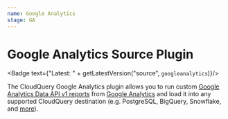 ```yaml
---
name: Google Analytics
stage: GA
---
```

# Google Analytics Source Plugin


<Badge text={"Latest: " + getLatestVersion("source", `googleanalytics`)}/>

The CloudQuery Google Analytics plugin allows you to run custom
[Google Analytics Data API v1 reports](https://developers.google.com/analytics/devguides/reporting/data/v1/basics#reports)
from [Google Analytics](https://www.google.com/analytics) and load it into any supported CloudQuery destination (e.g. PostgreSQL, BigQuery, Snowflake, and [more](/docs/plugins/destinations/overview)).

